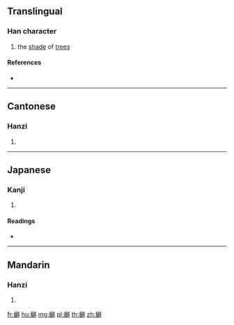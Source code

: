 ==Translingual==

===Han character===
{{Han char|rn=75|rad=木|as=12|sn=16|four=43985|canj=DGOV|ids=⿰木越}}

# the [[shade]] of [[tree]]s

====References====
* {{Han ref|kx=0552.060|dkj=15502|dj=0940.100|hdz=21287.030|uh=6A3E|ud=27198|bh=E9C4|bd=59844}}

----

==Cantonese==

===Hanzi===
{{yue-hanzi|jyut=[[jyut6]]|y=yut6}}

# {{defn|lang=yue|sort=木12}}

----

==Japanese==

===Kanji===
{{ja-kanji|grade=|rs=木12}}

# {{defn|lang=ja|sort=木12}}

====Readings====
* {{ja-readings|on=[[えつ]] (etsu), [[おち]] (ochi)|kun=[[こかげ]] (kokage)}}

----

==Mandarin==

===Hanzi===
{{cmn-hanzi|pin=[[yuè]] ([[yue4]])|wg=yüeh<sup>4</sup>}}

# {{defn|lang=cmn|sort=木12}}

[[fr:樾]]
[[hu:樾]]
[[mg:樾]]
[[pl:樾]]
[[th:樾]]
[[zh:樾]]